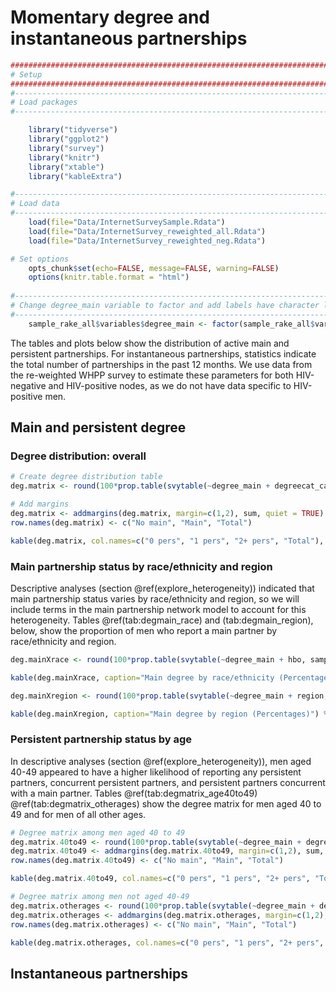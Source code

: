 # Momentary degree and instantaneous partnerships {#degree}
```r
####################################################################################
# Setup
####################################################################################
#-----------------------------------------------------------------------------------
# Load packages
#-----------------------------------------------------------------------------------

    library("tidyverse")
    library("ggplot2")
    library("survey")
    library("knitr")
    library("xtable")
    library("kableExtra")

#-----------------------------------------------------------------------------------
# Load data
#-----------------------------------------------------------------------------------
    load(file="Data/InternetSurveySample.Rdata")
    load(file="Data/InternetSurvey_reweighted_all.Rdata")
    load(file="Data/InternetSurvey_reweighted_neg.Rdata")

# Set options
    opts_chunk$set(echo=FALSE, message=FALSE, warning=FALSE)
    options(knitr.table.format = "html") 
  
#-----------------------------------------------------------------------------------
# Change degree_main variable to factor and add labels have character labels
#-----------------------------------------------------------------------------------
    sample_rake_all$variables$degree_main <- factor(sample_rake_all$variables$degree_main, levels = c(0, 1), labels = c("No main", "Main"))

```

The tables and plots below show the distribution of active main and persistent partnerships. For instantaneous partnerships, statistics indicate the total number of partnerships in the past 12 months. We use data from the re-weighted WHPP survey to estimate these parameters for both HIV-negative and HIV-positive nodes, as we do not have data specific to HIV-positive men.

## Main and persistent degree

### Degree distribution: overall

```r
# Create degree distribution table
deg.matrix <- round(100*prop.table(svytable(~degree_main + degreecat_cas, sample_rake_all, round=FALSE)),2)

# Add margins
deg.matrix <- addmargins(deg.matrix, margin=c(1,2), sum, quiet = TRUE)
row.names(deg.matrix) <- c("No main", "Main", "Total")

kable(deg.matrix, col.names=c("0 pers", "1 pers", "2+ pers", "Total"), caption="Main and persistent degree distribution (Percentages)") %>% kable_styling(full_width=F, position="center") %>% row_spec(3, color="#1C91D7")  %>% column_spec(1, bold=T, color="black", width="2cm") %>% column_spec(2:5, width = "2cm") %>% column_spec(5, color="#1C91D7")

```

### Main partnership status by race/ethnicity and region
Descriptive analyses (section \@ref(explore_heterogeneity)) indicated that main partnership status varies by race/ethnicity and region, so we will include terms in the main partnership network model to account for this heterogeneity. Tables \@ref(tab:degmain_race) and \ref(tab:degmain_region), below, show the proportion of men who report a main partner by race/ethnicity and region.
```r
deg.mainXrace <- round(100*prop.table(svytable(~degree_main + hbo, sample_rake_all, round=FALSE), 2), 2)

kable(deg.mainXrace, caption="Main degree by race/ethnicity (Percentages)") %>% kable_styling(full_width=F, position="center") %>% column_spec(1, bold=T, color="black", width="2cm") %>% column_spec(2:4, width = "2cm")
```
```r
deg.mainXregion <- round(100*prop.table(svytable(~degree_main + region, sample_rake_all, round=FALSE), 2), 2)

kable(deg.mainXregion, caption="Main degree by region (Percentages)") %>% kable_styling(full_width=F, position="center") %>% column_spec(1, bold=T, color="black", width="2cm") %>% column_spec(2:4, width = "2cm")
```

### Persistent partnership status by age
In descriptive analyses (section \@ref(explore_heterogeneity)), men aged 40-49 appeared to have a higher likelihood of reporting any persistent partners, concurrent persistent partners, and persistent partners concurrent with a main partner. Tables \@ref(tab:degmatrix_age40to49) \@ref(tab:degmatrix_otherages) show the degree matrix for men aged 40 to 49 and for men of all other ages.

```r
# Degree matrix among men aged 40 to 49
deg.matrix.40to49 <- round(100*prop.table(svytable(~degree_main + degreecat_cas, sample_rake_all[sample_rake_all$variables$age_cat_alt %in% "40-49"], round=FALSE)),2)
deg.matrix.40to49 <- addmargins(deg.matrix.40to49, margin=c(1,2), sum, quiet = TRUE)
row.names(deg.matrix.40to49) <- c("No main", "Main", "Total")

kable(deg.matrix.40to49, col.names=c("0 pers", "1 pers", "2+ pers", "Total"), caption="Main and persistent degree distribution among MSM aged 40-49 (Percentages)") %>% kable_styling(full_width=F, position="center") %>% row_spec(3, color="#1C91D7")  %>% column_spec(1, bold=T, color="black", width="2cm") %>% column_spec(2:5, width = "2cm") %>% column_spec(5, color="#1C91D7")

```
```r
# Degree matrix among men not aged 40-49
deg.matrix.otherages <- round(100*prop.table(svytable(~degree_main + degreecat_cas, sample_rake_all[!(sample_rake_all$variables$age_cat_alt %in% "40-49")], round=FALSE)),2)
deg.matrix.otherages <- addmargins(deg.matrix.otherages, margin=c(1,2), sum, quiet = TRUE)
row.names(deg.matrix.otherages) <- c("No main", "Main", "Total")

kable(deg.matrix.otherages, col.names=c("0 pers", "1 pers", "2+ pers", "Total"), caption="Main and persistent degree distribution among MSM aged 18-39 and 50-59 (Percentages)") %>% kable_styling(full_width=F, position="center") %>% row_spec(3, color="#1C91D7")  %>% column_spec(1, bold=T, color="black", width="2cm") %>% column_spec(2:5, width = "2cm") %>% column_spec(5, color="#1C91D7")

```

## Instantaneous partnerships
